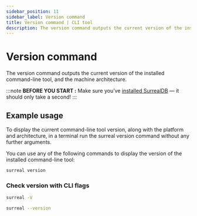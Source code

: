 ```yaml
---
sidebar_position: 11
sidebar_label: Version command
title: Version command | CLI tool
description: The version command outputs the current version of the installed command-line tool, and the machine architecture.
---
```


# Version command

The version command outputs the current version of the installed command-line tool, and the machine architecture.

:::note
__BEFORE YOU START :__ Make sure you’ve [installed SurrealDB](/docs/surrealdb/installation) — it should only take a second!
:::

## Example usage

To display the current command-line tool version, along with the platform and architecture, in a terminal run the surreal version command without any further arguments.

You can use any of the following commands to display the version of the installed command-line tool:

```bash
surreal version
```
### Check version with CLI flags

<Since v="v1.2.0" />

```bash
surreal -V
```

```bash
surreal --version
```
